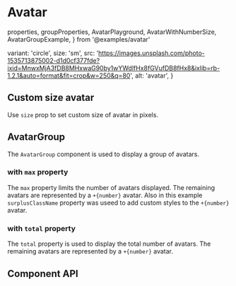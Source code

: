 # Avatar

  properties,
  groupProperties,
  AvatarPlayground,
  AvatarWithNumberSize,
  AvatarGroupExample,
} from '@examples/avatar'

  variant: 'circle',
  size: 'sm',
  src: 'https://images.unsplash.com/photo-1535713875002-d1d0cf377fde?ixid=MnwxMjA3fDB8MHxwaG90by1wYWdlfHx8fGVufDB8fHx8&ixlib=rb-1.2.1&auto=format&fit=crop&w=250&q=80',
  alt: 'avatar',
}

<AvatarPlayground />

## Custom size avatar

Use `size` prop to set custom size of avatar in pixels. <br/>

<AvatarWithNumberSize />

## AvatarGroup

The `AvatarGroup` component is used to display a group of avatars.

<AvatarGroupExample size={40} />

### with `max` property

The `max` property limits the number of avatars displayed. The remaining avatars are represented by a `+{number}` avatar.
Also in this example `surplusClassName` property was useed to add custom styles to the `+{number}` avatar.

<AvatarGroupExample max={3} surplusClassName='!bg-error' />

### with `total` property

The `total` property is used to display the total number
of avatars. The remaining avatars are represented by a `+{number}` avatar.

<AvatarGroupExample total={325} />

## Component API

<PropsTable properties={properties} name='Avatar' description='Avatar component props.' />

<PropsTable properties={groupProperties} name='AvatarGroup' description='AvatarGroup component props.' />
